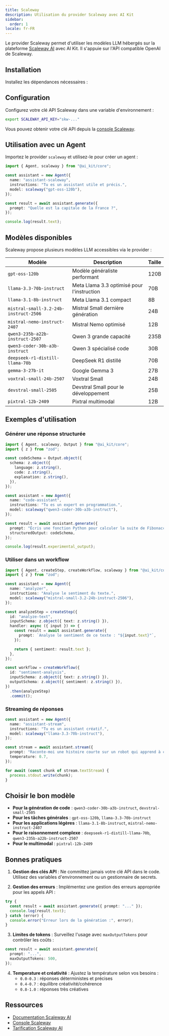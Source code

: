 ```yaml
---
title: Scaleway
description: Utilisation du provider Scaleway avec AI Kit
sidebar:
  order: 1
locale: fr-FR
---
```



Le provider Scaleway permet d'utiliser les modèles LLM hébergés sur la plateforme [Scaleway AI](https://www.scaleway.com/fr/ai/) avec AI Kit. Il s'appuie sur l'API compatible OpenAI de Scaleway.

## Installation

Installez les dépendances nécessaires :

<PackageManagers pkg="@ai_kit/core @ai-sdk/openai ai" />

## Configuration

Configurez votre clé API Scaleway dans une variable d'environnement :

```bash
export SCALEWAY_API_KEY="skw-..."
```

Vous pouvez obtenir votre clé API depuis la [console Scaleway](https://console.scaleway.com/iam/api-keys).

## Utilisation avec un Agent

Importez le provider `scaleway` et utilisez-le pour créer un agent :

```ts
import { Agent, scaleway } from "@ai_kit/core";

const assistant = new Agent({
  name: "assistant-scaleway",
  instructions: "Tu es un assistant utile et précis.",
  model: scaleway("gpt-oss-120b"),
});

const result = await assistant.generate({
  prompt: "Quelle est la capitale de la France ?",
});

console.log(result.text);
```

## Modèles disponibles

Scaleway propose plusieurs modèles LLM accessibles via le provider :

| Modèle | Description | Taille |
|--------|-------------|--------|
| `gpt-oss-120b` | Modèle généraliste performant | 120B |
| `llama-3.3-70b-instruct` | Meta Llama 3.3 optimisé pour l'instruction | 70B |
| `llama-3.1-8b-instruct` | Meta Llama 3.1 compact | 8B |
| `mistral-small-3.2-24b-instruct-2506` | Mistral Small dernière génération | 24B |
| `mistral-nemo-instruct-2407` | Mistral Nemo optimisé | 12B |
| `qwen3-235b-a22b-instruct-2507` | Qwen 3 grande capacité | 235B |
| `qwen3-coder-30b-a3b-instruct` | Qwen 3 spécialisé code | 30B |
| `deepseek-r1-distill-llama-70b` | DeepSeek R1 distillé | 70B |
| `gemma-3-27b-it` | Google Gemma 3 | 27B |
| `voxtral-small-24b-2507` | Voxtral Small | 24B |
| `devstral-small-2505` | Devstral Small pour le développement | 25B |
| `pixtral-12b-2409` | Pixtral multimodal | 12B |

## Exemples d'utilisation

### Générer une réponse structurée

```ts
import { Agent, scaleway, Output } from "@ai_kit/core";
import { z } from "zod";

const codeSchema = Output.object({
  schema: z.object({
    language: z.string(),
    code: z.string(),
    explanation: z.string(),
  }),
});

const assistant = new Agent({
  name: "code-assistant",
  instructions: "Tu es un expert en programmation.",
  model: scaleway("qwen3-coder-30b-a3b-instruct"),
});

const result = await assistant.generate({
  prompt: "Écris une fonction Python pour calculer la suite de Fibonacci",
  structuredOutput: codeSchema,
});

console.log(result.experimental_output);
```

### Utiliser dans un workflow

```ts
import { Agent, createStep, createWorkflow, scaleway } from "@ai_kit/core";
import { z } from "zod";

const assistant = new Agent({
  name: "analyzer",
  instructions: "Analyse le sentiment du texte.",
  model: scaleway("mistral-small-3.2-24b-instruct-2506"),
});

const analyzeStep = createStep({
  id: "analyze-text",
  inputSchema: z.object({ text: z.string() }),
  handler: async ({ input }) => {
    const result = await assistant.generate({
      prompt: `Analyse le sentiment de ce texte : "${input.text}"`,
    });

    return { sentiment: result.text };
  },
});

const workflow = createWorkflow({
  id: "sentiment-analysis",
  inputSchema: z.object({ text: z.string() }),
  outputSchema: z.object({ sentiment: z.string() }),
})
  .then(analyzeStep)
  .commit();
```

### Streaming de réponses

```ts
const assistant = new Agent({
  name: "assistant-stream",
  instructions: "Tu es un assistant créatif.",
  model: scaleway("llama-3.3-70b-instruct"),
});

const stream = await assistant.stream({
  prompt: "Raconte-moi une histoire courte sur un robot qui apprend à cuisiner.",
  temperature: 0.7,
});

for await (const chunk of stream.textStream) {
  process.stdout.write(chunk);
}
```

## Choisir le bon modèle

- **Pour la génération de code** : `qwen3-coder-30b-a3b-instruct`, `devstral-small-2505`
- **Pour les tâches générales** : `gpt-oss-120b`, `llama-3.3-70b-instruct`
- **Pour les applications légères** : `llama-3.1-8b-instruct`, `mistral-nemo-instruct-2407`
- **Pour le raisonnement complexe** : `deepseek-r1-distill-llama-70b`, `qwen3-235b-a22b-instruct-2507`
- **Pour le multimodal** : `pixtral-12b-2409`

## Bonnes pratiques

1. **Gestion des clés API** : Ne committez jamais votre clé API dans le code. Utilisez des variables d'environnement ou un gestionnaire de secrets.

2. **Gestion des erreurs** : Implémentez une gestion des erreurs appropriée pour les appels API :

```ts
try {
  const result = await assistant.generate({ prompt: "..." });
  console.log(result.text);
} catch (error) {
  console.error("Erreur lors de la génération :", error);
}
```

3. **Limites de tokens** : Surveillez l'usage avec `maxOutputTokens` pour contrôler les coûts :

```ts
const result = await assistant.generate({
  prompt: "...",
  maxOutputTokens: 500,
});
```

4. **Temperature et créativité** : Ajustez la température selon vos besoins :
   - `0.0-0.3` : réponses déterministes et précises
   - `0.4-0.7` : équilibre créativité/cohérence
   - `0.8-1.0` : réponses très créatives

## Ressources

- [Documentation Scaleway AI](https://www.scaleway.com/fr/docs/ai-data/)
- [Console Scaleway](https://console.scaleway.com/)
- [Tarification Scaleway AI](https://www.scaleway.com/fr/pricing/#ai-data)
